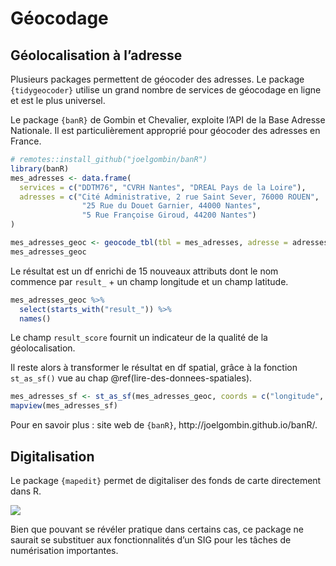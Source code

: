 # Géocodage {#geocodage}

## Géolocalisation à l'adresse

Plusieurs packages permettent de géocoder des adresses. 
Le package `{tidygeocoder}` utilise un grand nombre de services de géocodage en ligne et est le plus universel. 

Le package `{banR}` de Gombin et Chevalier, exploite l'API de la Base Adresse Nationale.
Il est particulièrement approprié pour géocoder des adresses en France.

```r
# remotes::install_github("joelgombin/banR")
library(banR)
mes_adresses <- data.frame(
  services = c("DDTM76", "CVRH Nantes", "DREAL Pays de la Loire"),
  adresses = c("Cité Administrative, 2 rue Saint Sever, 76000 ROUEN",
                "25 Rue du Douet Garnier, 44000 Nantes",
                "5 Rue Françoise Giroud, 44200 Nantes")
)

mes_adresses_geoc <- geocode_tbl(tbl = mes_adresses, adresse = adresses)
mes_adresses_geoc
```

Le résultat est un df enrichi de 15 nouveaux attributs dont le nom commence par `result_` + un champ longitude et un champ latitude. 

```r
mes_adresses_geoc %>% 
  select(starts_with("result_")) %>% 
  names()
```

Le champ `result_score` fournit un indicateur de la qualité de la géolocalisation.

Il reste alors à transformer le résultat en df spatial, grâce à la fonction `st_as_sf()` vue au chap \@ref(lire-des-donnees-spatiales).

```r
mes_adresses_sf <- st_as_sf(mes_adresses_geoc, coords = c("longitude", "latitude"), crs = 4326)
mapview(mes_adresses_sf)
```

Pour en savoir plus : site web de `{banR}`,  http://joelgombin.github.io/banR/.

## Digitalisation

Le package `{mapedit}` permet de digitaliser des fonds de carte directement dans R. 

![](https://r-spatial.org/images/mapedit-leafpm-1.gif)

Bien que pouvant se révéler pratique dans certains cas, ce package ne saurait se substituer aux fonctionnalités d'un SIG pour les tâches de numérisation importantes.